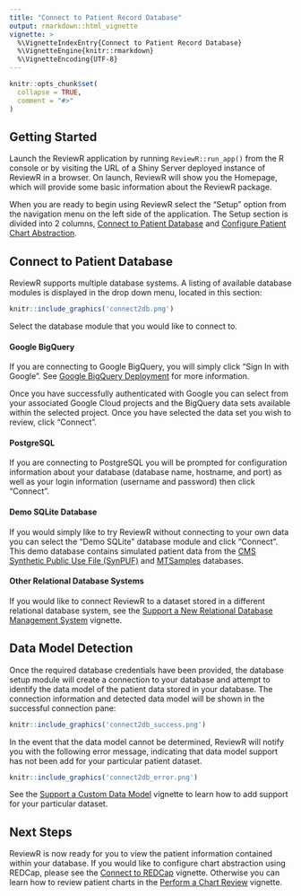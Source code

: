 ```yaml
---
title: "Connect to Patient Record Database"
output: rmarkdown::html_vignette
vignette: >
  %\VignetteIndexEntry{Connect to Patient Record Database}
  %\VignetteEngine{knitr::rmarkdown}
  %\VignetteEncoding{UTF-8}
---
```


```r
knitr::opts_chunk$set(
  collapse = TRUE,
  comment = "#>"
)
```

## Getting Started

Launch the ReviewR application by running `ReviewR::run_app()` from the R console or by visiting the URL of a Shiny Server deployed instance of ReviewR in a browser. On launch, ReviewR will show you the Homepage, which will provide some basic information about the ReviewR package. 

When you are ready to begin using ReviewR select the "Setup" option from the navigation menu on the left side of the application. The Setup section is divided into 2 columns, [Connect to Patient Database](#connect-to-patient-database) and [Configure Patient Chart Abstraction](https://reviewr.thewileylab.org/articles/usage_connect_to_redcap.html). 

## Connect to Patient Database

ReviewR supports multiple database systems. A listing of available database modules is displayed in the drop down menu, located in this section:

```r
knitr::include_graphics('connect2db.png')
```

Select the database module that you would like to connect to. 

#### Google BigQuery 

If you are connecting to Google BigQuery, you will simply click "Sign In with Google". See [Google BigQuery Deployment](https://reviewr.thewileylab.org/articles/deploy_bigquery.html) for more information. 

Once you have successfully authenticated with Google you can select from your associated Google Cloud projects and the BigQuery data sets available within the selected project. Once you have selected the data set you wish to review, click "Connect".

#### PostgreSQL

If you are connecting to PostgreSQL you will be prompted for configuration information about your database (database name, hostname, and port) as well as your login information (username and password) then click "Connect".

#### Demo SQLite Database

If you would simply like to try ReviewR without connecting to your own data you can select the "Demo SQLite" database module and click "Connect". This demo database contains simulated patient data from the [CMS Synthetic Public Use File (SynPUF)](https://www.cms.gov/Research-Statistics-Data-and-Systems/Downloadable-Public-Use-Files/SynPUFs/DE_Syn_PUF) and [MTSamples](https://www.mtsamples.com) databases.

#### Other Relational Database Systems

If you would like to connect ReviewR to a dataset stored in a different relational database system, see the [Support a New Relational Database Management System](https://reviewr.thewileylab.org/articles/customize_support_new_rdbms.html) vignette.


## Data Model Detection

Once the required database credentials have been provided, the database setup module will create a connection to your database and attempt to identify the data model of the patient data stored in your database. The connection information and detected data model will be shown in the successful connection pane:

```r
knitr::include_graphics('connect2db_success.png')
```

In the event that the data model cannot be determined, ReviewR will notify you with the following error message, indicating that data model support has not been add for your particular patient dataset. 

```r
knitr::include_graphics('connect2db_error.png')
```

See the [Support a Custom Data Model](https://reviewr.thewileylab.org/articles/customize_support_new_data_model.html) vignette to learn how to add support for your particular dataset. 

## Next Steps

ReviewR is now ready for you to view the patient information contained within your database. If you would like to configure chart abstraction using REDCap, please see the [Connect to REDCap](https://reviewr.thewileylab.org/articles/usage_connect_to_redcap.html) vignette. Otherwise you can learn how to review patient charts in the [Perform a Chart Review](https://reviewr.thewileylab.org/articles/usage_perform_chart_review.html) vignette.

